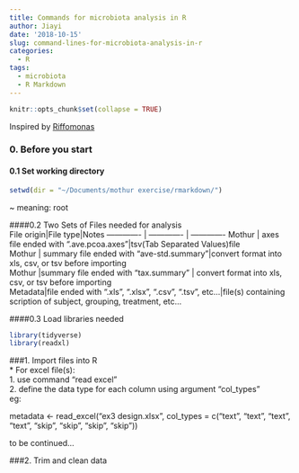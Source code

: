 ```yaml
---
title: Commands for microbiota analysis in R
author: Jiayi
date: '2018-10-15'
slug: command-lines-for-microbiota-analysis-in-r
categories:
  - R
tags:
  - microbiota
  - R Markdown
---
```

```r
knitr::opts_chunk$set(collapse = TRUE)
```

Inspired by [Riffomonas](http://www.riffomonas.org)

### 0. Before you start  
#### 0.1 Set working directory  
```r
setwd(dir = "~/Documents/mothur exercise/rmarkdown/")
```
~ meaning: root

####0.2 Two Sets of Files needed for analysis  
File origin|File type|Notes
------------- | ------------- | ------------- 
Mothur | axes file ended with ".ave.pcoa.axes"|tsv(Tab Separated Values)file  
Mothur | summary file ended with "ave-std.summary"|convert format into xls, csv, or tsv before importing    
Mothur |summary file ended with "tax.summary" | convert format into xls, csv, or tsv before importing  
Metadata|file ended with ".xls", ".xlsx", ".csv", ".tsv", etc...|file(s) containing scription of subject, grouping, treatment, etc...  
  
####0.3 Load libraries needed
```r
library(tidyverse)
library(readxl)
```

###1. Import files into R  
* For excel file(s):  
  1. use command "read excel"  
  2. define the data type for each column using argument "col_types"  
eg:  

metadata <- read_excel("ex3 design.xlsx", 
                       col_types = c("text", "text", "text", 
                                     "text", "skip", "skip", "skip", 
                                     "skip"))


to be continued...

###2. Trim and clean data
